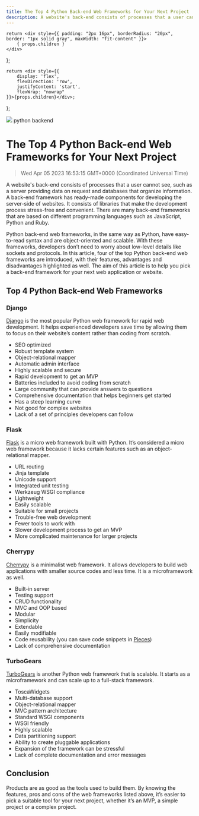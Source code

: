 ```yaml
---
title: The Top 4 Python Back-end Web Frameworks for Your Next Project
description: A website's back-end consists of processes that a user cannot see, such as a server providing data on request and databases that organize information. A back-end framework has ready-made components for developing the server-side of websites.
---
```


    return <div style={{ padding: "2px 16px", borderRadius: "20px", border: "1px solid gray", maxWidth: "fit-content" }}>
        { props.children }
    </div>
};

    return <div style={{
        display: 'flex',
        flexDirection: 'row',
        justifyContent: 'start',
        flexWrap: "nowrap"
    }}>{props.children}</div>;

};

<link rel="canonical" href="https://code.pieces.app/blog/the-top-4-python-back-end-web-frameworks-for-your-next-project" />

![](https://uploads-ssl.webflow.com/6143afec68f555387049efb3/63dd74620236bcd0cddf1c06_pythonback-endtools_7393c4d94b769ea5acf6b2fc0ed10373_2000.jpeg)
<GridFlexRow><Tag>python</Tag> <Tag>backend</Tag></GridFlexRow>

# The Top 4 Python Back-end Web Frameworks for Your Next Project
> Wed Apr 05 2023 16:53:15 GMT+0000 (Coordinated Universal Time)

A website's back-end consists of processes that a user cannot see, such as a server providing data on request and databases that organize information.
A back-end framework has ready-made components for developing the server-side of websites. It consists of libraries that make the development process stress-free and convenient. There are many back-end frameworks that are based on different programming languages such as JavaScript, Python and Ruby.

Python back-end web frameworks, in the same way as Python, have easy-to-read syntax and are object-oriented and scalable. With these frameworks, developers don’t need to worry about low-level details like sockets and protocols.
In this article, four of the top Python back-end web frameworks are introduced, with their features, advantages and disadvantages highlighted as well. The aim of this article is to help you pick a back-end framework for your next web application or website.

## Top 4 Python Back-end Web Frameworks

### Django
<a href="https://www.djangoproject.com/" target="_blank" rel="noopener noreferrer">Django</a> is the most popular Python web framework for rapid web development. It helps experienced developers save time by allowing them to focus on their website’s content rather than coding from scratch.
- SEO optimized
- Robust template system
- Object-relational mapper
- Automatic admin interface
- Highly scalable and secure
- Rapid development to get an MVP
- Batteries included to avoid coding from scratch
- Large community that can provide answers to questions
- Comprehensive documentation that helps beginners get started
- Has a steep learning curve
- Not good for complex websites
- Lack of a set of principles developers can follow

### Flask
<a href="https://flask.palletsprojects.com/" target="_blank" rel="noopener noreferrer">Flask</a> is a micro web framework built with Python. It’s considered a micro web framework because it lacks certain features such as an object-relational mapper.
- URL routing
- Jinja template
- Unicode support
- Integrated unit testing
- Werkzeug WSGI compliance
- Lightweight
- Easily scalable
- Suitable for small projects
- Trouble-free web development
- Fewer tools to work with
- Slower development process to get an MVP
- More complicated maintenance for larger projects

### Cherrypy
<a href="https://docs.cherrypy.dev/" target="_blank" rel="noopener noreferrer">Cherrypy</a> is a minimalist web framework. It allows developers to build web applications with smaller source codes and less time. It is a microframework as well.
- Built-in server
- Testing support
- CRUD functionality
- MVC and OOP based
- Modular
- Simplicity
- Extendable
- Easily modifiable
- Code reusability (you can save code snippets in <a href="https://code.pieces.app/" target="_blank" rel="noopener noreferrer">Pieces</a>)
- Lack of comprehensive documentation

### TurboGears
<a href="https://turbogears.org/" target="_blank" rel="noopener noreferrer">TurboGears</a> is another Python web framework that is scalable. It starts as a microframework and can scale up to a full-stack framework.
- ToscaWidgets
- Multi-database support
- Object-relational mapper
- MVC pattern architecture
- Standard WSGI components
- WSGI friendly
- Highly scalable
- Data partitioning support
- Ability to create pluggable applications
- Expansion of the framework can be stressful
- Lack of complete documentation and error messages

## Conclusion
Products are as good as the tools used to build them. By knowing the features, pros and cons of the web frameworks listed above, it’s easier to pick a suitable tool for your next project, whether it’s an MVP, a simple project or a complex project.
